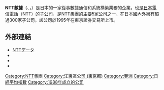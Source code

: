 '''NTT數據'''（{{lang-ja|株式会社エヌ・ティ・ティ・データ，NTTデータ}}、{{lang-en|NTT DATA Corporation}}，{{TYO|9613}}）是日本的一家從事數據通信和系統構築業務的企業，也是[[日本電信電話|日本電信電話]]（NTT）的子公司，是NTT集團的主要5家公司之一，在日本國內外擁有超過300家子公司。該公司於1995年在東京證券交易所上市。
== 外部連結==
{{Commonscat|NTT DATA|NTTデータ}}
* [https://www.nttdata.com/jp/ja/ NTTデータ] {{Wayback|url=https://www.nttdata.com/jp/ja/ |date=20210204084833 }}
* {{Twitter|nttdata_pr|NTTデータ 広報部}}
* {{Facebook|NTTDATAJapan|NTT DATA Japan（NTTデータ）}}
* {{YouTube|u= nttdatapr|NTTDATA PR}}
[[Category:NTT集團|Category:NTT集團]]
[[Category:江東區公司_(東京都)|Category:江東區公司 (東京都)]]
[[Category:豐洲|Category:豐洲]]
[[Category:日經平均指數|Category:日經平均指數]]
[[Category:1988年成立的公司|Category:1988年成立的公司]]